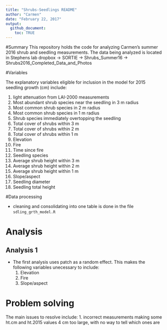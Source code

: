 ```yaml
---
title: "Shrubs-Seedlings README"
author: "Carmen"
date: "February 22, 2017"
output: 
  github_document:
    toc: TRUE
---
```

#Summary
This repository holds the code for analyzing Carmen's summer 2016 shrub and seedling measurements. The data being analyzed is located in Stephens lab dropbox -> SORTIE -> Shrubs_Summer16 -> Shrubs2016_Completed_Data_and_Photos

#Variables

The explanatory variables eligible for inclusion in the model for 2015 seedling growth (cm) include:

1. light attenuation from LAI-2000 measurements
2. Most abundant shrub species near the seedling in 3 m radius
3. Most common shrub species in 2 m radius
4. Most common shrub species in 1 m radius
5. Shrub species immediately overtopping the seedling
6. Total cover of shrubs within 3 m
7. Total cover of shrubs within 2 m
8. Total cover of shrubs within 1 m
9. Elevation
10. Fire
11. Time since fire
12. Seedling species
13. Average shrub height within 3 m
14. Average shrub height within 2 m
15. Average shrub height within 1 m
16. Slope/aspect
17. Seedling diameter
18. Seedling total height

#Data processing 

- cleaning and consolidating into one table is done in the file `sdling_grth_model.R`

# Analysis

## Analysis 1
- The first analysis uses patch as a random effect. This makes the following variables unecessary to include:
  1. Elevation
  2. Fire
  3. Slope/aspect

# Problem solving

The main issues to resolve include:
1. incorrect measurements making some ht.cm and ht.2015 values 4 cm too large, with no way to tell which ones are


